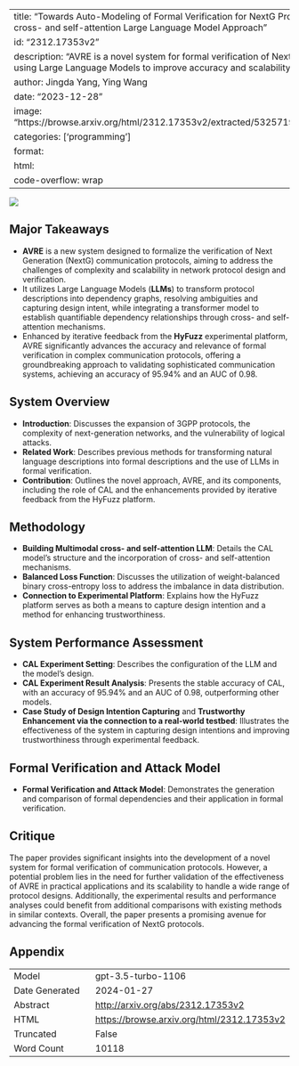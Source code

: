 
---
title: "Towards Auto-Modeling of Formal Verification for NextG Protocols: A Multimodal cross- and self-attention Large Language Model Approach"
id: "2312.17353v2"
description: "AVRE is a novel system for formal verification of Next Generation protocols, using Large Language Models to improve accuracy and scalability."
author: Jingda Yang, Ying Wang
date: "2023-12-28"
image: "https://browse.arxiv.org/html/2312.17353v2/extracted/5325719/Figure/system_avre.png"
categories: ['programming']
format:
  html:
    code-overflow: wrap
---

![](https://browse.arxiv.org/html/2312.17353v2/extracted/5325719/Figure/system_avre.png)

## Major Takeaways
- **AVRE** is a new system designed to formalize the verification of Next Generation (NextG) communication protocols, aiming to address the challenges of complexity and scalability in network protocol design and verification.
- It utilizes Large Language Models (**LLMs**) to transform protocol descriptions into dependency graphs, resolving ambiguities and capturing design intent, while integrating a transformer model to establish quantifiable dependency relationships through cross- and self-attention mechanisms.
- Enhanced by iterative feedback from the **HyFuzz** experimental platform, AVRE significantly advances the accuracy and relevance of formal verification in complex communication protocols, offering a groundbreaking approach to validating sophisticated communication systems, achieving an accuracy of 95.94% and an AUC of 0.98.


## System Overview
- **Introduction**: Discusses the expansion of 3GPP protocols, the complexity of next-generation networks, and the vulnerability of logical attacks.
- **Related Work**: Describes previous methods for transforming natural language descriptions into formal descriptions and the use of LLMs in formal verification.
- **Contribution**: Outlines the novel approach, AVRE, and its components, including the role of CAL and the enhancements provided by iterative feedback from the HyFuzz platform.


## Methodology
- **Building Multimodal cross- and self-attention LLM**: Details the CAL model’s structure and the incorporation of cross- and self-attention mechanisms.
- **Balanced Loss Function**: Discusses the utilization of weight-balanced binary cross-entropy loss to address the imbalance in data distribution.
- **Connection to Experimental Platform**: Explains how the HyFuzz platform serves as both a means to capture design intention and a method for enhancing trustworthiness.


## System Performance Assessment
- **CAL Experiment Setting**: Describes the configuration of the LLM and the model’s design.
- **CAL Experiment Result Analysis**: Presents the stable accuracy of CAL, with an accuracy of 95.94% and an AUC of 0.98, outperforming other models.
- **Case Study of Design Intention Capturing** and **Trustworthy Enhancement via the connection to a real-world testbed**: Illustrates the effectiveness of the system in capturing design intentions and improving trustworthiness through experimental feedback.


## Formal Verification and Attack Model
- **Formal Verification and Attack Model**: Demonstrates the generation and comparison of formal dependencies and their application in formal verification.


## Critique
The paper provides significant insights into the development of a novel system for formal verification of communication protocols. However, a potential problem lies in the need for further validation of the effectiveness of AVRE in practical applications and its scalability to handle a wide range of protocol designs. Additionally, the experimental results and performance analyses could benefit from additional comparisons with existing methods in similar contexts. Overall, the paper presents a promising avenue for advancing the formal verification of NextG protocols.

## Appendix

|          |          |
|----------|----------|
| Model     | gpt-3.5-turbo-1106       |
| Date Generated     | 2024-01-27       |
| Abstract | [http://arxiv.org/abs/2312.17353v2](http://arxiv.org/abs/2312.17353v2)        |
| HTML     | [https://browse.arxiv.org/html/2312.17353v2](https://browse.arxiv.org/html/2312.17353v2)       |
| Truncated       | False       |
| Word Count       | 10118       |